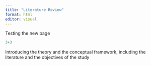 ```yaml
---
title: "Literature Review"
format: html
editor: visual
---
```


Testing the new page

```r
3+3
```

Introducing the theory and the conceptual framework, including the literature and the objectives of the study
